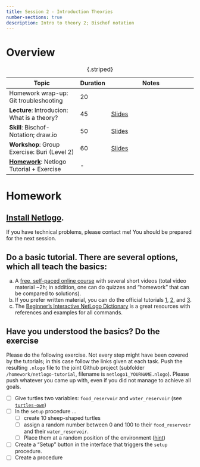 ---
title: Session 2 - Introduction Theories
number-sections: true
description: Intro to theory 2; Bischof notation
---

# Overview

| Topic                                        | Duration | Notes                                                     |
| -------------------------------------------- | -------- | --------------------------------------------------------- |
| Homework wrap-up: Git troubleshooting        | 20       |                                                           |
| **Lecture**: Introducion: What is a theory?  | 45       | [Slides](../lectures/TODO)                                |
| **Skill**: Bischof-Notation; draw.io         | 50       | [Slides](../skills/Bischof-Notation/Bischof-Notation.qmd) |
| **Workshop**: Group Exercise: Buri (Level 2) | 60       | [Slides](../workshops/Buri/Buri.qmd)                      |
| **[Homework]**: Netlogo Tutorial + Exercise  | -        |                                                           |

: {.striped}



# Homework {#sec-homework}

## [Install Netlogo](https://ccl.northwestern.edu/netlogo/bind/article/getting-started-with-netlogo.html). 
If you have technical problems, please contact me! You should be prepared for the next session.

## Do a basic tutorial. There are several options, which all teach the basics:
   a) A [free, self-paced online course](https://www.complexityexplorer.org/courses/84-fundamentals-of-netlogo/materials) with several short videos (total video material ~2h; in addition, one can do quizzes and "homework" that can be compared to solutions).
   b) If you prefer written material, you can do the official tutorials [1](https://ccl.northwestern.edu/netlogo/docs/tutorial1.html), [2](https://ccl.northwestern.edu/netlogo/docs/tutorial2.html), and [3](https://ccl.northwestern.edu/netlogo/docs/tutorial3.html).
   c) The [Beginner's Interactive NetLogo Dictionary](https://ccl.northwestern.edu/netlogo/bind/) is a great resources with references and examples for all commands.

## Have you understood the basics? Do the exercise

Please do the following exercise. Not every step might have been covered by the tutorials; in this case follow the links given at each task. 
Push the resulting `.nlogo` file to the joint Github project (subfolder `/homework/netlogo-tutorial`, filename is `netlogo1_YOURNAME.nlogo`). Please push whatever you came up with, even if you did not manage to achieve all goals.

- [ ] Give turtles two variables: `food_reservoir` and `water_reservoir` (see [`turtles-own`](https://ccl.northwestern.edu/netlogo/bind/primitive/turtles-own.html))
- [ ] In the `setup` procedure ... 
  - [ ] create 10 sheep-shaped turtles
  - [ ] assign a random number between 0 and 100 to their `food_reservoir` and their `water_reservoir`. 
  - [ ] Place them at a random position of the environment ([hint](https://ccl.northwestern.edu/netlogo/docs/tutorial3.html))
- [ ] Create a "Setup" button in the interface that triggers the `setup` procedure.
- [ ] Create a procedure